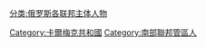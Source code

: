 [[分类:俄罗斯各联邦主体人物|分类:俄罗斯各联邦主体人物]]
[[Category:卡爾梅克共和國|Category:卡爾梅克共和國]]
[[Category:南部聯邦管區人|Category:南部聯邦管區人]]